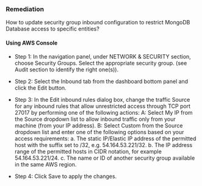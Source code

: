 ### Remediation

How to update security group inbound configuration to restrict MongoDB Database access to specific entities?

#### Using AWS Console

- Step 1: In the navigation panel, under NETWORK & SECURITY section, choose Security Groups. Select the appropriate security group.
  (see Audit section to identify the right one(s)).

- Step 2: Select the Inbound tab from the dashboard bottom panel and click the Edit button.

- Step 3: In the Edit inbound rules dialog box, change the traffic Source for any inbound rules that allow unrestricted access through TCP port 27017 by performing one of the following actions:
  A: Select My IP from the Source dropdown list to allow inbound traffic only from your machine (from your IP address).
  B: Select Custom from the Source dropdown list and enter one of the following options based on your access requirements:
  a. The static IP/Elastic IP address of the permitted host with the suffix set to /32, e.g. 54.164.53.221/32.
  b. The IP address range of the permitted hosts in CIDR notation, for example 54.164.53.221/24.
  c. The name or ID of another security group available in the same AWS region.

- Step 4: Click Save to apply the changes.

